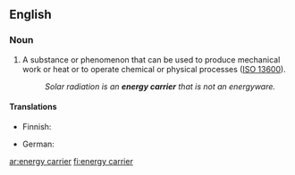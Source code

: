==English==
{{wikipedia}}

===Noun===
{{en-noun}}

# A substance or phenomenon that can be used to produce mechanical work or heat or to operate chemical or physical processes ([[w:ISO 13600|ISO 13600]]).
#: ''Solar radiation is an '''energy carrier''' that is not an energyware.''

====Translations====
{{trans-top}}
* Finnish: {{t-|fi|energianlähde}}
{{trans-mid}}
* German: {{t-|de|Energieträger|m}}
{{trans-bottom}}

[[ar:energy carrier]]
[[fi:energy carrier]]